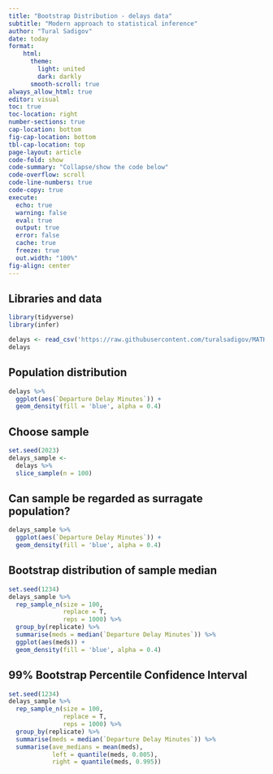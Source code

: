 ```yaml
---
title: "Bootstrap Distribution - delays data"
subtitle: "Modern approach to statistical inference"
author: "Tural Sadigov"
date: today
format: 
    html:
      theme: 
        light: united
        dark: darkly
      smooth-scroll: true
always_allow_html: true
editor: visual
toc: true
toc-location: right
number-sections: true
cap-location: bottom
fig-cap-location: bottom
tbl-cap-location: top
page-layout: article
code-fold: show
code-summary: "Collapse/show the code below"
code-overflow: scroll
code-line-numbers: true
code-copy: true
execute:
  echo: true
  warning: false
  eval: true
  output: true
  error: false
  cache: true
  freeze: true
  out.width: "100%"
fig-align: center
---
```


## Libraries and data

```r
library(tidyverse)
library(infer)

delays <- read_csv('https://raw.githubusercontent.com/turalsadigov/MATH_254/main/data/delays.csv')
delays
```


## Population distribution

```r
delays %>% 
  ggplot(aes(`Departure Delay Minutes`)) +
  geom_density(fill = 'blue', alpha = 0.4)
```


## Choose sample

```r
set.seed(2023)
delays_sample <- 
  delays %>% 
  slice_sample(n = 100)
```


## Can sample be regarded as surragate population?

```r
delays_sample %>% 
  ggplot(aes(`Departure Delay Minutes`)) +
  geom_density(fill = 'blue', alpha = 0.4)
```

## Bootstrap distribution of sample median

```r
set.seed(1234)
delays_sample %>% 
  rep_sample_n(size = 100, 
               replace = T, 
               reps = 1000) %>% 
  group_by(replicate) %>% 
  summarise(meds = median(`Departure Delay Minutes`)) %>% 
  ggplot(aes(meds)) +
  geom_density(fill = 'blue', alpha = 0.4)
```

## 99% Bootstrap Percentile Confidence Interval

```r
set.seed(1234)
delays_sample %>% 
  rep_sample_n(size = 100, 
               replace = T, 
               reps = 1000) %>% 
  group_by(replicate) %>% 
  summarise(meds = median(`Departure Delay Minutes`)) %>% 
  summarise(ave_medians = mean(meds), 
            left = quantile(meds, 0.005),
            right = quantile(meds, 0.995))
```

